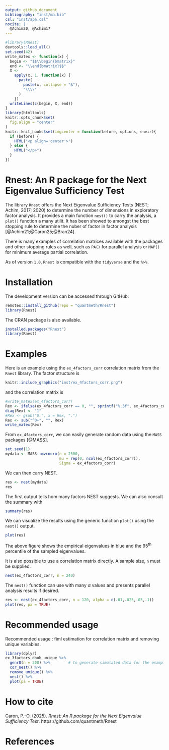 ```yaml
---
output: github_document
bibliography: "inst/ma.bib"
csl: "inst/apa.csl"
nocite: |
  @Achim20, @Achim17
---
```


```r
#library(Rnest)
devtools::load_all()
set.seed(42)
write_matex <- function(x) {
  begin <- "$$\\begin{bmatrix}"
  end <- "\\end{bmatrix}$$"
  X <-
    apply(x, 1, function(x) {
      paste(
        paste(x, collapse = "&"),
        "\\\\"
      )
    })
  writeLines(c(begin, X, end))
}
library(htmltools)
knitr::opts_chunk$set(
  fig.align = "center"
)
knitr::knit_hooks$set(imgcenter = function(before, options, envir){
  if (before) {
    HTML("<p align='center'>")
  } else {
    HTML("</p>")
  }
})
```

# Rnest: An R package for the Next Eigenvalue Sufficiency Test

The library `Rnest` offers the Next Eigenvalue Sufficiency Tests (NEST; Achim, 2017; 2020) to determine the number of dimensions in exploratory factor analysis. It provides a main function `nest()` to carry the analysis, a `plot()` function a many utilit. It has been showed to amongst the best stopping rule to determine the nuber of factor in factor analysis [@Achim21;@Caron25;@Bran24].

There is many examples of correlation matrices available with the packages and other stopping rules as well, such as `PA()` for parallel analysis or `MAP()` for minimum average partial correlation.

As of version `1.0`, `Rnest` is compatible with the `tidyverse` and the `%>%`.

# Installation

The development version can be accessed through GitHub:

```r
remotes::install_github(repo = "quantmeth/Rnest")
library(Rnest)
```

The CRAN package is also available.

```r
installed.packages("Rnest")
library(Rnest)
```

# Examples

Here is an example using the `ex_4factors_corr` correlation matrix from the `Rnest` library. The factor structure is

```r
knitr::include_graphics("inst/ex_4factors_corr.png")
```

and the correlation matrix is

```r
#write_matex(ex_4factors_corr)
Rex <- ifelse(ex_4factors_corr == 0, "", sprintf("%.3f", ex_4factors_corr))
diag(Rex) <- "1"
#Rex <- gsub("0.", x = Rex, ".")
Rex <- sub("^0+", "", Rex)
write_matex(Rex)
```

From `ex_4factors_corr`, we can easily generate random data using the `MASS` packages [@MASS].

```r
set.seed(1)
mydata <- MASS::mvrnorm(n = 2500,
                        mu = rep(0, ncol(ex_4factors_corr)),
                        Sigma = ex_4factors_corr)
```

We can then carry NEST.

```r
res <- nest(mydata)
res
```

The first output tells hom many factors NEST suggests. We can also consult the summary with

```r
summary(res)
```

We can visualize the results using the generic function `plot()` using the `nest()` output.

```r
plot(res)
```

The above figure shows the empirical eigenvalues in blue and the 95^th^ percentile of the sampled eigenvalues.

It is also possible to use a correlation matrix directly. A sample size, `n` must be supplied.

```r
nest(ex_4factors_corr, n = 240)
```

The `nest()` function can use with many $\alpha$ values and presents parallel analysis results if desired.

```r
res <- nest(ex_4factors_corr, n = 120, alpha = c(.01,.025,.05,.1))
plot(res, pa = TRUE)
```
# Recommended usage

Recommended usage : fiml estimation for correlation matrix and removing unique variables.

```r
library(dplyr)
ex_3factors_doub_unique %>%
  genr8(n = 200) %>%        # to generate simulated data for the example
  cor_nest() %>%  
  remove_unique() %>%       
  nest() %>% 
  plot(pa = TRUE)
```

# How to cite

Caron, P.-O. (2025). *Rnest: An R package for the Next Eigenvalue Sufficiency Test*. https://github.com/quantmeth/Rnest

# References
